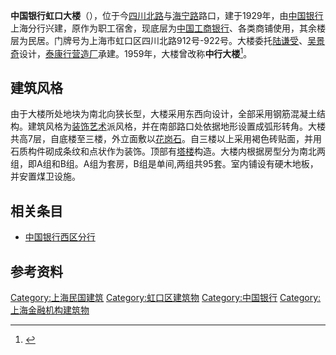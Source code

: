 {{Coord|31|15|08|N|121|28|49|E|display=title}}
{{Infobox Modern Building
|image             = 虹口大楼.JPG
|caption           = 位于四川北路海宁路路口的中国银行虹口大楼
|name              = 中国银行虹口大楼
|location_town     = 上海
|location_country  = {{CHN}}
|owner= 
|architect         = 陆谦受、吴景奇
|client            = 泰康行营造厂
|construction_start_date= 1929年
|completion_date   = 1932年
|cost              = 
|style             = [[装饰艺术|装饰艺术]]
}}
'''中国银行虹口大楼'''（{{Lang-en|'''The Bank of China, Hongkew Branch'''}}），位于今[[四川北路|四川北路]]与[[海宁路_(上海)|海宁路]]路口，建于1929年，由[[中国银行|中国银行]]上海分行兴建，原作为职工宿舍，现底层为[[中国工商银行|中国工商银行]]、各类商铺使用，其余楼层为民居。门牌号为上海市虹口区四川北路912号-922号。大楼委托[[陆谦受|陆谦受]]、[[吴景奇|吴景奇]]设计，[[泰康行营造厂|泰康行营造厂]]承建。1959年，大楼曾改称'''中行大楼'''<ref>{{cite web |url=http://www.shtong.gov.cn/newsite/node2/node4/node2249/node4418/node20208/node21553/node62882/userobject1ai9029.html |title=虹口区志>>第十三编房产>>第一章房屋建筑>>第三节 优秀近代建筑 |publisher=上海地方志办公室 |accessdate=2013-04-17 |deadurl=yes |archiveurl=https://web.archive.org/web/20120716130119/http://shtong.gov.cn/newsite/node2/node4/node2249/node4418/node20208/node21553/node62882/userobject1ai9029.html |archivedate=2012-07-16 }}</ref>。

== 建筑风格 ==
由于大楼所处地块为南北向狭长型，大楼采用东西向设计，全部采用钢筋混凝土结构。建筑风格为[[装饰艺术|装饰艺术]]派风格，并在南部路口处依据地形设置成弧形转角。大楼共高7层，自底楼至三楼，外立面敷以[[花岗石|花岗石]]。自三楼以上采用褐色砖贴面，并用石质构件砌成条纹和点状作为装饰。顶部有[[塔楼|塔楼]]构造。大楼内根据房型分为南北两组，即A组和B组。A组为套房，B组是单间,两组共95套。室内铺设有硬木地板，并安置煤卫设施。

== 相关条目 ==
*[[同孚大楼|中国银行西区分行]]

==参考资料==
{{注脚}}

{{SH-stub}}
{{中国银行}}
{{上海市第二批优秀历史建筑}}
[[Category:上海民国建筑|Category:上海民国建筑]]
[[Category:虹口区建筑物|Category:虹口区建筑物]]
[[Category:中国银行|Category:中国银行]]
[[Category:上海金融机构建筑物|Category:上海金融机构建筑物]]